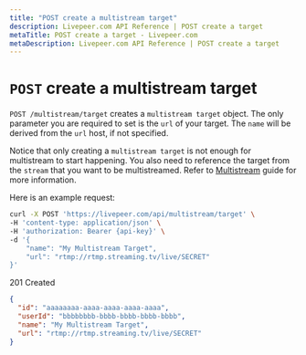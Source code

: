 ```yaml
---
title: "POST create a multistream target"
description: Livepeer.com API Reference | POST create a target
metaTitle: POST create a target - Livepeer.com
metaDescription: Livepeer.com API Reference | POST create a target
---
```


# `POST` create a multistream target

`POST /multistream/target` creates a `multistream target` object. The only
parameter you are required to set is the `url` of your target. The `name` will
be derived from the `url` host, if not specified.

Notice that only creating a `multistream target` is not enough for multistream
to start happening. You also need to reference the target from the `stream` that
you want to be multistreamed. Refer to
[Multistream](/hodl-guides/start-live-streaming/multistream) guide for more
information.

Here is an example request:

```bash
curl -X POST 'https://livepeer.com/api/multistream/target' \
-H 'content-type: application/json' \
-H 'authorization: Bearer {api-key}' \
-d '{
    "name": "My Multistream Target",
    "url": "rtmp://rtmp.streaming.tv/live/SECRET"
}'
```

201 Created

```json
{
  "id": "aaaaaaaa-aaaa-aaaa-aaaa-aaaa",
  "userId": "bbbbbbbb-bbbb-bbbb-bbbb-bbbb",
  "name": "My Multistream Target",
  "url": "rtmp://rtmp.streaming.tv/live/SECRET"
}
```
